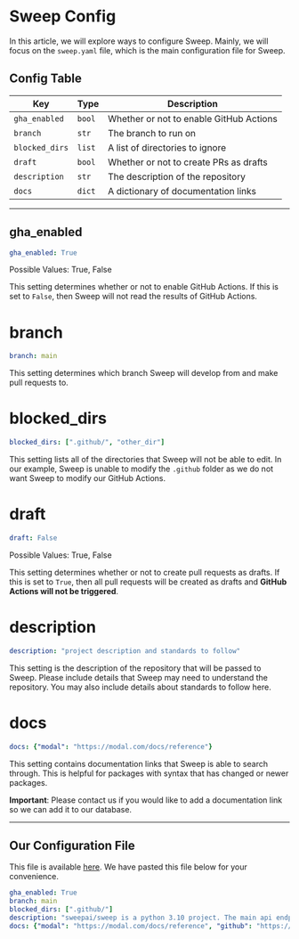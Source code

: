 # Sweep Config 

In this article, we will explore ways to configure Sweep. Mainly, we will focus on the `sweep.yaml` file, which is the main configuration file for Sweep. 

## Config Table
| Key | Type | Description |
| --- | --- | --- |
| `gha_enabled` | `bool` | Whether or not to enable GitHub Actions |
| `branch` | `str` | The branch to run on |
| `blocked_dirs` | `list` | A list of directories to ignore |
| `draft` | `bool` | Whether or not to create PRs as drafts |
| `description` | `str` | The description of the repository |
| `docs` | `dict` | A dictionary of documentation links |

---

## gha_enabled
```yaml
gha_enabled: True
```
Possible Values: True, False

This setting determines whether or not to enable GitHub Actions. If this is set to `False`, then Sweep will not read the results of GitHub Actions.

# branch
```yaml
branch: main
```
This setting determines which branch Sweep will develop from and make pull requests to.

# blocked_dirs
```yaml
blocked_dirs: [".github/", "other_dir"]
```
This setting lists all of the directories that Sweep will not be able to edit. In our example, Sweep is unable to modify the `.github` folder as we do not want Sweep to modify our GitHub Actions.

# draft
```yaml
draft: False
```
Possible Values: True, False

This setting determines whether or not to create pull requests as drafts. If this is set to `True`, then all pull requests will be created as drafts and **GitHub Actions will not be triggered**.

# description
```yaml
description: "project description and standards to follow"
```
This setting is the description of the repository that will be passed to Sweep. Please include details that Sweep may need to understand the repository. You may also include details about standards to follow here.

# docs
```yaml
docs: {"modal": "https://modal.com/docs/reference"}
```
This setting contains documentation links that Sweep is able to search through. This is helpful for packages with syntax that has changed or newer packages.

**Important**: Please contact us if you would like to add a documentation link so we can add it to our database.

---

## Our Configuration File
This file is available [here](https://github.com/sweepai/sweep/blob/main/sweep.yaml). We have pasted this file below for your convenience. 

```yaml
gha_enabled: True
branch: main
blocked_dirs: [".github/"]
description: "sweepai/sweep is a python 3.10 project. The main api endpoints are in sweepai/api.py. Write code that adheres to PEP8."
docs: {"modal": "https://modal.com/docs/reference", "github": "https://pygithub.readthedocs.io/en/stable", "deeplake": "https://docs.deeplake.ai/en/latest"}
```